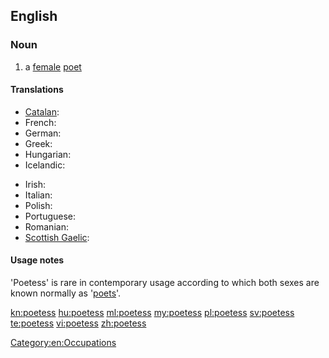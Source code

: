 ==English==
{{wikipedia}}

===Noun===
{{en-noun|es}}

# {{dated}} a [[female]] [[poet]]

====Translations====
{{trans-top|female poet}}
* [[Catalan]]: {{t-|ca|poetessa|f}}
* French: {{t+|fr|poétesse|f}}
* German: {{t+|de|Dichterin|f}}
* Greek: {{t+|el|ποιήτρια|f|tr=poiítria}}
* Hungarian: {{t+|hu|költőnő}}
* Icelandic: {{t-|is|skáldkona|f}}
{{trans-mid}}
* Irish: {{t-|ga|banfhile|m}}
* Italian: {{t+|it|poetessa|f}}
* Polish: {{t+|pl|poetka|f}}
* Portuguese: {{t+|pt|poetisa|f}}
* Romanian: {{t-|ro|poetă|f}}
* [[Scottish Gaelic]]: {{t-|gd|bana-bhàrd|f|xs=Scottish Gaelic}}
{{trans-bottom}}

====Usage notes====
'Poetess' is rare in contemporary usage according to which both sexes are known normally as '[[poet]]s'.

[[Category:en:Occupations]]

[[kn:poetess]]
[[hu:poetess]]
[[ml:poetess]]
[[my:poetess]]
[[pl:poetess]]
[[sv:poetess]]
[[te:poetess]]
[[vi:poetess]]
[[zh:poetess]]